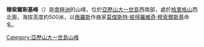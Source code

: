 {{coord|71|29|S|73|22|W|display=title}}

'''穆索爾斯基峰'''（{{lang-en|Mussorgsky Peaks}}）是[[南極洲|南極洲]]的山峰，位於[[亞歷山大一世島|亞歷山大一世島]]西南部，處於[[格里格山|格里格山]]西北面，海拔高度約500米，以[[俄羅斯|俄羅斯]]作曲家[[莫傑斯特·彼得羅維奇·穆索爾斯基|莫傑斯特·彼得羅維奇·穆索爾斯基]]命名。

{{DEFAULTSORT:Mussorgsky Peaks}}
[[Category:亞歷山大一世島山峰|Category:亞歷山大一世島山峰]]


{{AlexanderIsland-geo-stub}}